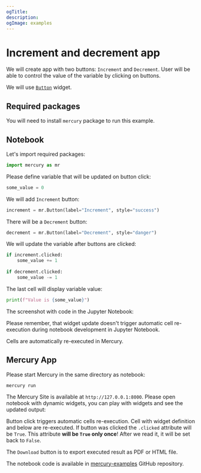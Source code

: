 ```yaml
---
ogTitle:
description:
ogImage: examples
---
```




# Increment and decrement app

We will create app with two buttons: `Increment` and `Decrement`. User will be able to control the value of the variable by clicking on buttons.

We will use [`Button`](/docs/input-widgets/button/) widget.

## Required packages

You will need to install `mercury` package to run this example.

## Notebook

Let's import required packages:

```python
import mercury as mr
```

Please define variable that will be updated on button click:

```python
some_value = 0
```

We will add `Increment` button:

```python 
increment = mr.Button(label="Increment", style="success")
```

There will be a `Decrement` button:

```python
decrement = mr.Button(label="Decrement", style="danger")
```

We will update the variable after buttons are clicked:

```python 
if increment.clicked:
    some_value += 1
    
if decrement.clicked:
    some_value -= 1
```

The last cell will display variable value:

```python 
print(f"Value is {some_value}")
```

The screenshot with code in the Jupyter Notebook:

<Screenshot src={notebookPng} alt="Python notebook with increment and decrement" />

<Callout type="info">
Please remember, that widget update doesn't trigger automatic cell re-execution during notebook development in Jupyter Notebook.

Cells are automatically re-executed in Mercury.
</Callout>

## Mercury App

Please start Mercury in the same directory as notebook:

```
mercury run 
```

The Mercury Site is available at `http://127.0.0.1:8000`. Please open notebook with dynamic widgets, you can play with widgets and see the updated output:

<Screenshot src={appGif} alt="Mercury App with increment and decrement" />

Button click triggers automatic cells re-execution. Cell with widget definition and below are re-executed. If button was clicked the `.clicked` attribute will be `True`. 
This attribute **will be `True` only once**! After we read it, it will be set back to `False`.

The `Download` button is to export executed result as PDF or HTML file.

The notebook code is available in [mercury-examples](https://github.com/mljar/mercury-examples) GitHub repository. 
